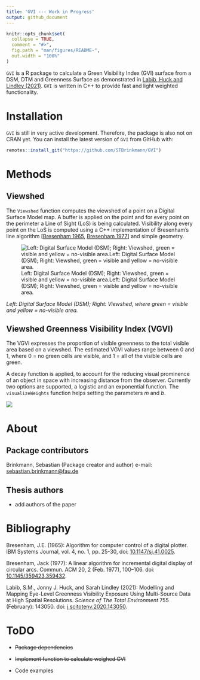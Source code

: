 ```yaml
---
title: 'GVI --- Work in Progress'
output: github_document
---
```


```r
knitr::opts_chunk$set(
  collapse = TRUE,
  comment = "#>",
  fig.path = "man/figures/README-",
  out.width = "100%"
)
```

`GVI` is a R package to calculate a Green Visibility Index (GVI) surface from a DSM, DTM and Greenness Surface as demonstrated in [Labib, Huck and Lindley (2021)](https://doi.org/10.1016/j.scitotenv.2020.143050). `GVI` is written in C++ to provide fast and light weighted functionality.

# Installation

`GVI` is still in very active development. Therefore, the package is also not on CRAN yet. You can install the latest version of `GVI` from GitHub with:

``` r
remotes::install_git("https://github.com/STBrinkmann/GVI")
```

# Methods

## Viewshed

The `Viewshed` function computes the viewshed of a point on a Digital Surface Model map. A buffer is applied on the point and for every point on the perimeter a Line of Sight (LoS) is being calculated. Visibility along every point on the LoS is computed using a C++ implementation of Bresenham's line algorithm [[Bresenham 1965](https://doi.org/10.1147/sj.41.0025), [Bresenham 1977](https://doi.org/10.1145/359423.359432)] and simple geometry.

![Left: Digital Surface Model (DSM); Right: Viewshed, green = visible and yellow = no-visible area.Left: Digital Surface Model (DSM); Right: Viewshed, green = visible and yellow = no-visible area.](docs/viewshed.png)

*Left: Digital Surface Model (DSM); Right: Viewshed, where green = visible and yellow = no-visible area.*

## Viewshed Greenness Visibility Index (VGVI)

The VGVI expresses the proportion of visible greenness to the total visible area based on a viewshed. The estimated VGVI values range between 0 and 1, where 0 = no green cells are visible, and 1 = all of the visible cells are green.

A decay function is applied, to account for the reducing visual prominence of an object in space with increasing distance from the observer. Currently two options are supported, a logistic and an exponential function. The `visualizeWeights` function helps setting the parameters *m* and *b*.

![](docs/visualizeWeights.png)

# About

## Package contributors

Brinkmann, Sebastian (Package creator and author) e-mail: [sebastian.brinkmann\@fau.de](mailto:sebastian.brinkmann@fau.de)

## Thesis authors

-   add authors of the paper

# Bibliography

Bresenham, J.E. (1965): Algorithm for computer control of a digital plotter. IBM Systems Journal, vol. 4, no. 1, pp. 25-30, doi: [10.1147/sj.41.0025](https://doi.org/10.1147/sj.41.0025).

Bresenham, Jack (1977): A linear algorithm for incremental digital display of circular arcs. Commun. ACM 20, 2 (Feb. 1977), 100–106. doi: [10.1145/359423.359432](https://doi.org/10.1145/359423.359432).

Labib, S.M., Jonny J. Huck, and Sarah Lindley (2021): Modelling and Mapping Eye-Level Greenness Visibility Exposure Using Multi-Source Data at High Spatial Resolutions. *Science of The Total Environment* 755 (February): 143050. doi: [j.scitotenv.2020.143050](https://doi.org/10.1016/j.scitotenv.2020.143050).

# ToDO

-   ~~Package dependencies~~

-   ~~Implement function to calculate weighed GVI~~

-   Code examples
